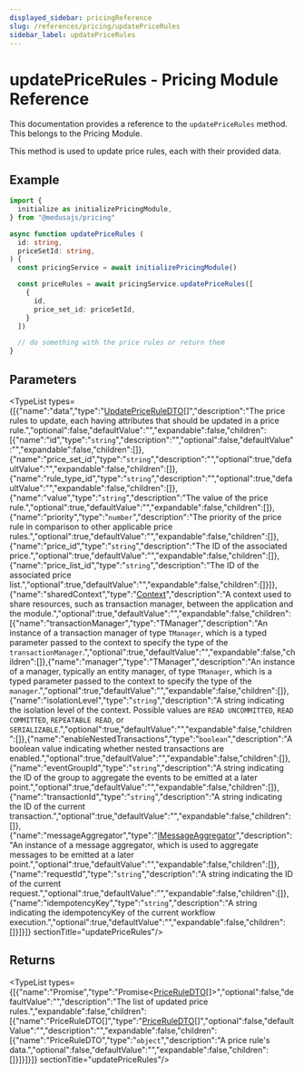 ```yaml
---
displayed_sidebar: pricingReference
slug: /references/pricing/updatePriceRules
sidebar_label: updatePriceRules
---
```



# updatePriceRules - Pricing Module Reference

This documentation provides a reference to the `updatePriceRules` method. This belongs to the Pricing Module.

This method is used to update price rules, each with their provided data.

## Example

```ts
import {
  initialize as initializePricingModule,
} from "@medusajs/pricing"

async function updatePriceRules (
  id: string,
  priceSetId: string,
) {
  const pricingService = await initializePricingModule()

  const priceRules = await pricingService.updatePriceRules([
    {
      id,
      price_set_id: priceSetId,
    }
  ])

  // do something with the price rules or return them
}
```

## Parameters

<TypeList types={[{"name":"data","type":"[UpdatePriceRuleDTO](../../interfaces/pricing.UpdatePriceRuleDTO.mdx)[]","description":"The price rules to update, each having attributes that should be updated in a price rule.","optional":false,"defaultValue":"","expandable":false,"children":[{"name":"id","type":"`string`","description":"","optional":false,"defaultValue":"","expandable":false,"children":[]},{"name":"price_set_id","type":"`string`","description":"","optional":true,"defaultValue":"","expandable":false,"children":[]},{"name":"rule_type_id","type":"`string`","description":"","optional":true,"defaultValue":"","expandable":false,"children":[]},{"name":"value","type":"`string`","description":"The value of the price rule.","optional":true,"defaultValue":"","expandable":false,"children":[]},{"name":"priority","type":"`number`","description":"The priority of the price rule in comparison to other applicable price rules.","optional":true,"defaultValue":"","expandable":false,"children":[]},{"name":"price_id","type":"`string`","description":"The ID of the associated price.","optional":true,"defaultValue":"","expandable":false,"children":[]},{"name":"price_list_id","type":"`string`","description":"The ID of the associated price list.","optional":true,"defaultValue":"","expandable":false,"children":[]}]},{"name":"sharedContext","type":"[Context](../../interfaces/pricing.Context.mdx)","description":"A context used to share resources, such as transaction manager, between the application and the module.","optional":true,"defaultValue":"","expandable":false,"children":[{"name":"transactionManager","type":"TManager","description":"An instance of a transaction manager of type `TManager`, which is a typed parameter passed to the context to specify the type of the `transactionManager`.","optional":true,"defaultValue":"","expandable":false,"children":[]},{"name":"manager","type":"TManager","description":"An instance of a manager, typically an entity manager, of type `TManager`, which is a typed parameter passed to the context to specify the type of the `manager`.","optional":true,"defaultValue":"","expandable":false,"children":[]},{"name":"isolationLevel","type":"`string`","description":"A string indicating the isolation level of the context. Possible values are `READ UNCOMMITTED`, `READ COMMITTED`, `REPEATABLE READ`, or `SERIALIZABLE`.","optional":true,"defaultValue":"","expandable":false,"children":[]},{"name":"enableNestedTransactions","type":"`boolean`","description":"A boolean value indicating whether nested transactions are enabled.","optional":true,"defaultValue":"","expandable":false,"children":[]},{"name":"eventGroupId","type":"`string`","description":"A string indicating the ID of the group to aggregate the events to be emitted at a later point.","optional":true,"defaultValue":"","expandable":false,"children":[]},{"name":"transactionId","type":"`string`","description":"A string indicating the ID of the current transaction.","optional":true,"defaultValue":"","expandable":false,"children":[]},{"name":"messageAggregator","type":"[IMessageAggregator](../../interfaces/pricing.IMessageAggregator.mdx)","description":"An instance of a message aggregator, which is used to aggregate messages to be emitted at a later point.","optional":true,"defaultValue":"","expandable":false,"children":[]},{"name":"requestId","type":"`string`","description":"A string indicating the ID of the current request.","optional":true,"defaultValue":"","expandable":false,"children":[]},{"name":"idempotencyKey","type":"`string`","description":"A string indicating the idempotencyKey of the current workflow execution.","optional":true,"defaultValue":"","expandable":false,"children":[]}]}]}  sectionTitle="updatePriceRules"/>

## Returns

<TypeList types={[{"name":"Promise","type":"Promise&#60;[PriceRuleDTO](../../interfaces/pricing.PriceRuleDTO.mdx)[]&#62;","optional":false,"defaultValue":"","description":"The list of updated price rules.","expandable":false,"children":[{"name":"PriceRuleDTO[]","type":"[PriceRuleDTO](../../interfaces/pricing.PriceRuleDTO.mdx)[]","optional":false,"defaultValue":"","description":"","expandable":false,"children":[{"name":"PriceRuleDTO","type":"`object`","description":"A price rule's data.","optional":false,"defaultValue":"","expandable":false,"children":[]}]}]}]}  sectionTitle="updatePriceRules"/>
